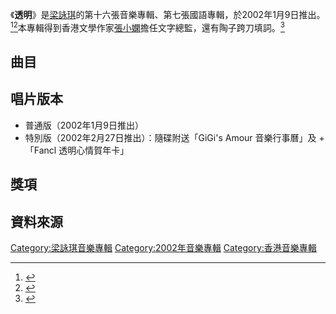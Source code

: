 {{Infobox album <!-- See Wikipedia:WikiProject_Albums -->
| name       = 透明
| type       = [[專輯|專輯]]
| artist     = [[梁詠琪|梁詠琪]]
| cover      = 
| released   = 2002年1月9日
| recorded   = 2001年
| genre      = [[國語流行音樂|國語流行音樂]]
| length     = 39分14秒
| label      = [[千禧年代_(唱片公司)|千禧年代]]<br>[[華納唱片_(香港)|華納唱片]]<br>[[豐華唱片|豐華唱片]]
<!-- 未知參數 | number     = 10 -->
| prev_title = [[G_For_Girl|G For Girl]]
| prev_year  = 2001
| next_title = [[我住7樓A|我住7樓A]]
| next_year  = 2002
}}
《'''透明'''》是[[梁詠琪|梁詠琪]]的第十六張音樂專輯、第七張國語專輯，於2002年1月9日推出。<ref>{{Cite web|title=透明 專輯歌曲 梁詠琪( GIGI ) ※ Mojim.com 魔鏡歌詞網|url=https://mojim.com/tw100093x21.htm|accessdate=2020-02-01|work=mojim.com}}</ref><ref>{{Cite web|title=YESASIA : 透明 鐳射唱片 - 梁詠琪, 華納 (HK) - 國語音樂 - 郵費全免|url=https://www.yesasia.com/global/%E9%80%8F%E6%98%8E/1001821513-0-0-0-zh_TW/info.html|accessdate=2020-02-01|work=www.yesasia.com}}</ref>本專輯得到香港文學作家[[張小嫻|張小嫻]]擔任文字總監，還有陶子跨刀填詞。<ref>{{Cite web|title=梁詠琪『透明』專輯|url=http://www.iwant-radio.com/showinformation.php?sisn=6170|accessdate=2020-02-01|work=銀河網路電台}}</ref>

==曲目==
{{tracklist
| headline        = CD
| total_length    = 39:14

| title1         = 湖水
| music1         = [[郭文賢|郭文賢]]
| lyrics1        = [[張孟晚|張孟晚]]
| arranger1      = [[櫻井弘二|櫻井弘二]]
| producer1      = [[馬毓芬|馬毓芬]]
| longnote1      = 
| length1        = 4:47

| title2         = 透明
| music2         = [[李偲菘|李偲菘]]
| lyrics2        = [[易家揚|易家揚]]
| arranger2      = [[Terence_Teo|Terence Teo]]
| producer2      = 李偲菘
| longnote2      = Fancl 2002廣告主題曲
| length2        = 3:05

| title3         = 淚光
| music3         = [[黃丹儀|黃丹儀]]
| lyrics3        = 易家揚
| arranger3      = [[Martin_Tang|Martin Tang]]
| producer3      = 馬毓芬
| longnote3      = Amour 2002廣告主題曲
| length3        = 4:05

| title4         = C'est La Vie
| music4         = [[陳忠義|陳忠義]]
| lyrics4        = [[施人誠|施人誠]]
| arranger4      = [[鍾興民|鍾興民]]
| producer4      = 馬毓芬
| longnote4      = 
| length4        = 4:13

| title5         = I Wish I Was
| music5         = [[Robin_Rex|Robin Rex]]<br>[[Tobias_Karlsson|Tobias Karlsson]]
| lyrics5        = [[阿子|阿子]]
| arranger5      = Martin Tang
| producer5      = 馬毓芬
| longnote5      = 
| length5        = 3:47

| title6         = 該怎麼愛你
| music6         = 李偲菘
| lyrics6        = [[鄔裕康|鄔裕康]]
| arranger6      = Terence Teo
| producer6      = 李偲菘
| longnote6      = 
| length6        = 4:22

| title7         = 神說
| music7         = [[梁詠琪|梁詠琪]]
| lyrics7        = [[陶晶瑩|陶晶瑩]]
| arranger7      = [[陳光榮|陳光榮]]
| producer7      = 馬毓芬<br>陳光榮
| longnote7      = 《25》國語版
| length7        = 3:26

| title8         = 凹凸
| music8         = [[簡勝|簡勝]]
| lyrics8        = 簡勝
| arranger8      = Terence Teo
| producer8      = 李偲菘
| longnote8      = 
| length8        = 3:37

| title9         = 對了嗎?
| music9         = [[左安安|左安安]]
| lyrics9        = 易家揚
| arranger9      = [[Kenn_C.|Kenn C.]]
| producer9      = 李偲菘
| longnote9      = 
| length9        = 3:25

| title10        = 邊緣
| music10        = [[深白色|深白色]]
| lyrics10       = 深白色
| arranger10     = [[王豫民|王豫民]]
| producer10     = 馬毓芬
| longnote10     = 
| length10       = 4:22
}}

==唱片版本==
*普通版（2002年1月9日推出）
*特別版（2002年2月27日推出）：隨碟附送「GiGi's Amour 音樂行事曆」及 + 「Fancl 透明心情賀年卡」

==獎項==

==資料來源==
{{reflist}}
{{梁詠琪}}
[[Category:梁詠琪音樂專輯|Category:梁詠琪音樂專輯]]
[[Category:2002年音樂專輯|Category:2002年音樂專輯]]
[[Category:香港音樂專輯|Category:香港音樂專輯]]